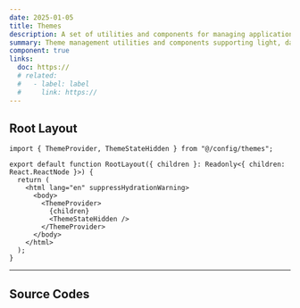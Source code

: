 ```yaml
---
date: 2025-01-05
title: Themes
description: A set of utilities and components for managing application themes (light, dark, system). Includes logic for switching, persisting, and applying themes dynamically.
summary: Theme management utilities and components supporting light, dark, and system themes.
component: true
links:
  doc: https://
  # related:
  #   - label: label
  #     link: https://
---
```


## Root Layout

```tsx showLineNumbers title="app/layout.tsx" caption="add your layout root"
import { ThemeProvider, ThemeStateHidden } from "@/config/themes";

export default function RootLayout({ children }: Readonly<{ children: React.ReactNode }>) {
  return (
    <html lang="en" suppressHydrationWarning>
      <body>
        <ThemeProvider>
          {children}
          <ThemeStateHidden />
        </ThemeProvider>
      </body>
    </html>
  );
}
```

---

## Source Codes

<SourceCodes name="themes" />
